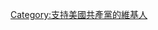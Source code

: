 {{Userbox
  |border-c = #000000
  |border-s = 1
  |id-c     = #000000
  |info-c   = #B40404
  |info-s   = 9
  |info-fc  = #FFFFFF
  |id       = [[File:CPUSA logo.svg|44px]]
  |info     = 這個用戶支持[[美國共產黨|<span style="color:white;">'''美國共產黨'''</span>]]
}}

[[Category:支持美國共產黨的維基人]]